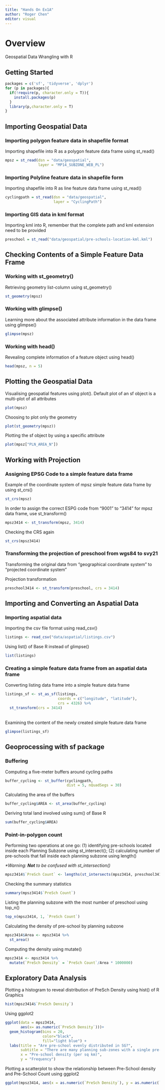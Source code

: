 ```yaml
---
title: "Hands On Ex1A"
author: "Roger Chen"
editor: visual
---
```


# Overview

Geospatial Data Wrangling with R

## Getting Started

```r
packages = c('sf', 'tidyverse', 'dplyr')
for (p in packages){
  if(!require(p, character.only = T)){
    install.packages(p)
  }
  library(p,character.only = T)
}
```

## Importing Geospatial Data

### Importing polygon feature data in shapefile format

Importing shapefile into R as a polygon feature data frame using st_read()

```r
mpsz = st_read(dsn = "data/geospatial",
               layer = "MP14_SUBZONE_WEB_PL")
```

### Importing Polyline feature data in shapefile form

Importing shapefile into R as line feature data frame using st_read()

```r
cyclingpath = st_read(dsn = "data/geospatial",
                      layer = "CyclingPath")
```

### Importing GIS data in kml format

Importing kml into R, remember that the complete path and kml extension need to be provided

```r
preschool = st_read("data/geospatial/pre-schools-location-kml.kml")
```

## Checking Contents of a Simple Feature Data Frame

### Working with st_geometry()

Retrieving geometry list-column using st_geometry()

```r
st_geometry(mpsz)
```

### Working with glimpse()

Learning more about the associated attribute information in the data frame using glimpse()

```r
glimpse(mpsz)
```

### Working with head()

Revealing complete information of a feature object using head()

```r
head(mpsz, n = 5)
```

## Plotting the Geospatial Data

Visualising geospatial features using plot(). Default plot of an sf object is a multi-plot of all attributes

```r
plot(mpsz)
```

Choosing to plot only the geometry

```r
plot(st_geometry(mpsz))
```

Plotting the sf object by using a specific attribute

```r
plot(mpsz["PLN_AREA_N"])
```

## Working with Projection

### Assigning EPSG Code to a simple feature data frame

Example of the coordinate system of mpsz simple feature data frame by using st_crs()

```r
st_crs(mpsz)
```

In order to assign the correct ESPG code from "9001" to "3414" for mpsz data frame, use st_transform()

```r
mpsz3414 <- st_transform(mpsz, 3414)
```

Checking the CRS again

```r
st_crs(mpsz3414)
```

### Transforming the projection of preschool from wgs84 to svy21

Transforming the original data from "geographical coordinate system" to "projected coordinate system"

Projection transformation

```r
preschool3414 <- st_transform(preschool, crs = 3414)
```

## Importing and Converting an Aspatial Data

### Importing aspatial data

Importing the csv file format using read_csv()

```r
listings <- read_csv("data/aspatial/listings.csv")
```

Using list() of Base R instead of glimpse()

```r
list(listings)
```

### Creating a simple feature data frame from an aspatial data frame

Converting listing data frame into a simple feature data frame

```r
listings_sf <- st_as_sf(listings,
                        coords = c("longitude", "latitude"),
                        crs = 4326) %>%
  st_transform(crs = 3414)
```

\
Examining the content of the newly created simple feature data frame

```r
glimpse(listings_sf)
```

## Geoprocessing with sf package

### Buffering

Computing a five-meter buffers around cycling paths

```r
buffer_cycling <- st_buffer(cyclingpath,
                            dist = 5, nQuadSegs = 30)
```

Calculating the area of the buffers

```r
buffer_cycling$AREA <- st_area(buffer_cycling)
```

Deriving total land involved using sum() of Base R

```r
sum(buffer_cycling$AREA)
```

### Point-in-polygon count

Performing two operations at one go: (1) identifying pre-schools located inside each Planning Subzone using st_intersect(); (2) calculating number of pre-schools that fall inside each planning subzone using length()

*\*Warning: **Not** to be confused with st_intersection()*

```r
mpsz3414$`PreSch Count` <- lengths(st_intersects(mpsz3414, preschool3414))
```

Checking the summary statistics

```r
summary(mpsz3414$`PreSch Count`)
```

Listing the planning subzone with the most number of preschool using top_n()

```r
top_n(mpsz3414, 1, `PreSch Count`)
```

Calculating the density of pre-school by planning subzone

```r
mpsz3414$Area <- mpsz3414 %>%
  st_area()
```

Computing the density using mutate()

```r
mpsz3414 <- mpsz3414 %>%
  mutate(`PreSch Density` = `PreSch Count`/Area * 1000000)

```

## Exploratory Data Analysis

Plotting a histogram to reveal distribution of PreSch Density using hist() of R Graphics

```r
hist(mpsz3414$`PreSch Density`)
```

Using ggplot2

```r
ggplot(data = mpsz3414, 
       aes(x= as.numeric(`PreSch Density`)))+ 
  geom_histogram(bins = 20,
                 color="black",
                 fill="light blue") +
  labs(title = "Are pre-school evenly distributed in SG?",
       subtitle = "There are many planning sub-zones with a single pre-school, on the other hand, \nthere are two planning sub-zones with at least 20 pre-schools",
       x = "Pre-school density (per sq km)",
       y = "Frequency")
```

Plotting a scatterplot to show the relationship between Pre-School density and Pre-School Count using ggplot2

```r
ggplot(mpsz3414, aes(x = as.numeric(`PreSch Density`), y = as.numeric(`PreSch Count`))) + geom_point()
```

\

\
